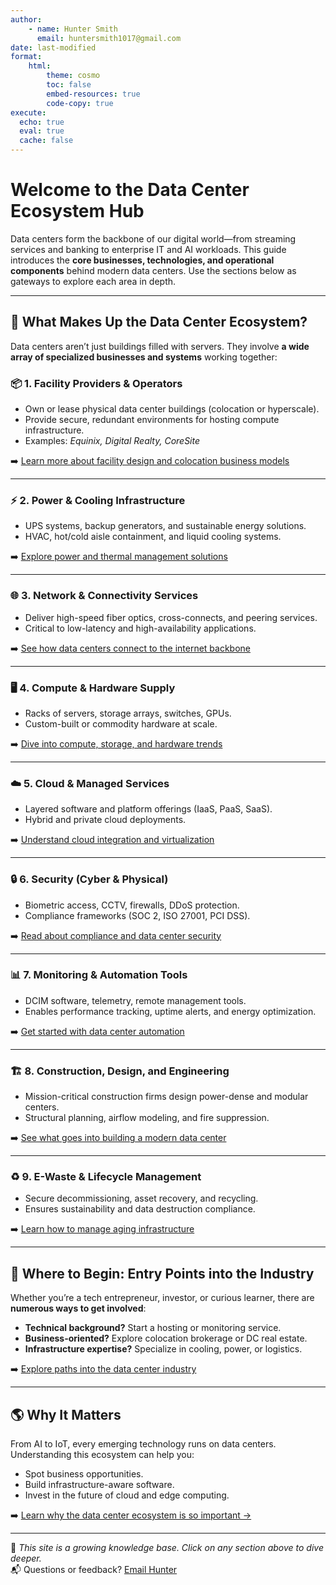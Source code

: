 ```yaml
---
author:
    - name: Hunter Smith
      email: huntersmith1017@gmail.com
date: last-modified
format:
    html:
        theme: cosmo
        toc: false
        embed-resources: true
        code-copy: true
execute:
  echo: true
  eval: true
  cache: false
---
```

# Welcome to the Data Center Ecosystem Hub

Data centers form the backbone of our digital world—from streaming services and banking to enterprise IT and AI workloads. This guide introduces the **core businesses, technologies, and operational components** behind modern data centers. Use the sections below as gateways to explore each area in depth.

---

## 🧩 What Makes Up the Data Center Ecosystem?

Data centers aren't just buildings filled with servers. They involve **a wide array of specialized businesses and systems** working together:

### 📦 1. Facility Providers & Operators
- Own or lease physical data center buildings (colocation or hyperscale).
- Provide secure, redundant environments for hosting compute infrastructure.
- Examples: *Equinix, Digital Realty, CoreSite*

➡️ [Learn more about facility design and colocation business models](Facilities.html)

---

### ⚡ 2. Power & Cooling Infrastructure
- UPS systems, backup generators, and sustainable energy solutions.
- HVAC, hot/cold aisle containment, and liquid cooling systems.

➡️ [Explore power and thermal management solutions](PowerHVAC.html)

---

### 🌐 3. Network & Connectivity Services
- Deliver high-speed fiber optics, cross-connects, and peering services.
- Critical to low-latency and high-availability applications.

➡️ [See how data centers connect to the internet backbone](Networking.html)

---

### 🖥️ 4. Compute & Hardware Supply
- Racks of servers, storage arrays, switches, GPUs.
- Custom-built or commodity hardware at scale.

➡️ [Dive into compute, storage, and hardware trends](Hardware.html)

---

### ☁️ 5. Cloud & Managed Services
- Layered software and platform offerings (IaaS, PaaS, SaaS).
- Hybrid and private cloud deployments.

➡️ [Understand cloud integration and virtualization](Cloud.html)

---

### 🔒 6. Security (Cyber & Physical)
- Biometric access, CCTV, firewalls, DDoS protection.
- Compliance frameworks (SOC 2, ISO 27001, PCI DSS).

➡️ [Read about compliance and data center security](Security.html)

---

### 📊 7. Monitoring & Automation Tools
- DCIM software, telemetry, remote management tools.
- Enables performance tracking, uptime alerts, and energy optimization.

➡️ [Get started with data center automation](Monitoring.html)

---

### 🏗️ 8. Construction, Design, and Engineering
- Mission-critical construction firms design power-dense and modular centers.
- Structural planning, airflow modeling, and fire suppression.

➡️ [See what goes into building a modern data center](Engineering.html)

---

### ♻️ 9. E-Waste & Lifecycle Management
- Secure decommissioning, asset recovery, and recycling.
- Ensures sustainability and data destruction compliance.

➡️ [Learn how to manage aging infrastructure](Recycling.html)

---

## 🧠 Where to Begin: Entry Points into the Industry

Whether you're a tech entrepreneur, investor, or curious learner, there are **numerous ways to get involved**:

- **Technical background?** Start a hosting or monitoring service.
- **Business-oriented?** Explore colocation brokerage or DC real estate.
- **Infrastructure expertise?** Specialize in cooling, power, or logistics.

➡️ [Explore paths into the data center industry](Getting-Started.html)

---

## 🌎 Why It Matters

From AI to IoT, every emerging technology runs on data centers. Understanding this ecosystem can help you:

- Spot business opportunities.
- Build infrastructure-aware software.
- Invest in the future of cloud and edge computing.

➡️ [Learn why the data center ecosystem is so important →](Why.html)

---

📝 *This site is a growing knowledge base. Click on any section above to dive deeper.*  
📬 Questions or feedback? [Email Hunter](mailto:huntersmith1017@gmail.com)

